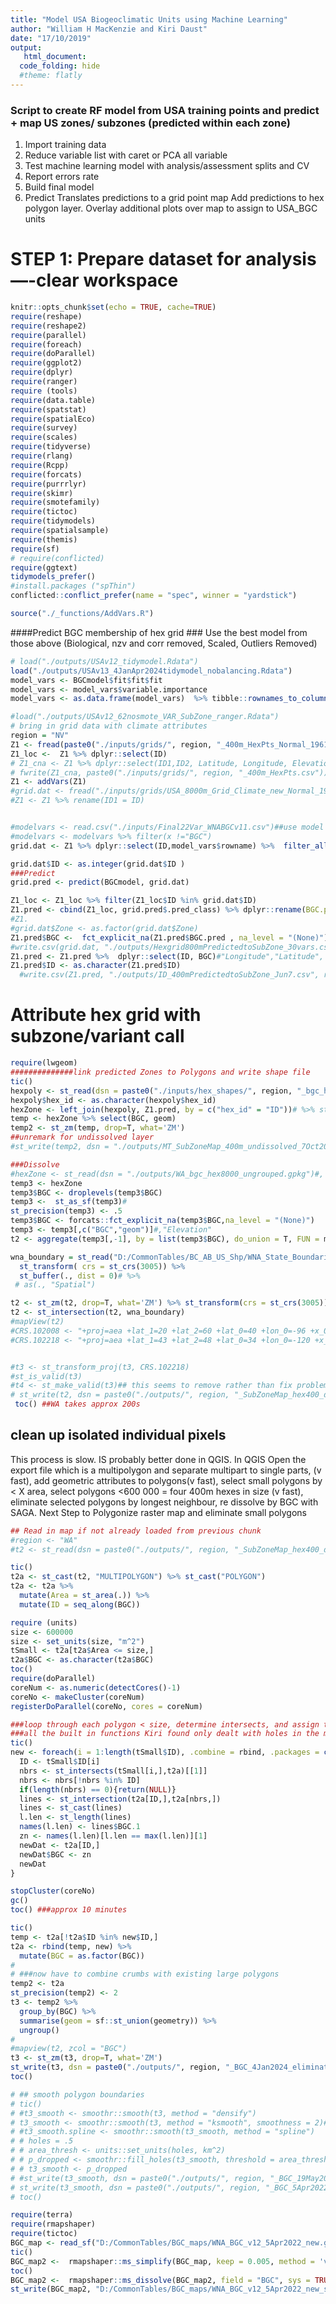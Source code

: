 ```yaml
---
title: "Model USA Biogeoclimatic Units using Machine Learning"
author: "William H MacKenzie and Kiri Daust"
date: "17/10/2019"
output: 
   html_document:
  code_folding: hide
  #theme: flatly
---
```

### Script to create RF model from USA training points and predict + map US zones/ subzones (predicted within each zone)
1. Import training data
2. Reduce variable list with caret or PCA all variable
3. Test machine learning model with analysis/assessment splits and CV
4. Report errors rate
5. Build final model
6. Predict 
Translates predictions to a grid point map
Add predictions to hex polygon layer.
Overlay additional plots over map to assign to USA_BGC units


# STEP 1: Prepare dataset for analysis----clear workspace
```r
knitr::opts_chunk$set(echo = TRUE, cache=TRUE)
require(reshape)
require(reshape2)
require(parallel)
require(foreach)
require(doParallel)
require(ggplot2)
require(dplyr)
require(ranger)
require (tools)
require(data.table)
require(spatstat)
require(spatialEco)
require(survey)
require(scales)
require(tidyverse)
require(rlang)
require(Rcpp)
require(forcats)
require(purrrlyr)
require(skimr)
require(smotefamily)
require(tictoc)
require(tidymodels)
require(spatialsample)
require(themis)
require(sf)
# require(conflicted)
require(ggtext)
tidymodels_prefer()
#install.packages ("spThin")
conflicted::conflict_prefer(name = "spec", winner = "yardstick")

source("./_functions/AddVars.R")
```


####Predict BGC membership of hex grid
### Use the best model from those above (Biological, nzv and corr removed, Scaled, Outliers Removed)
``` r
# load("./outputs/USAv12_tidymodel.Rdata")
load("./outputs/USAv13_4JanApr2024tidymodel_nobalancing.Rdata")
model_vars <- BGCmodel$fit$fit$fit
model_vars <- model_vars$variable.importance
model_vars <- as.data.frame(model_vars)  %>% tibble::rownames_to_column()# %>% filter(!rowname == "ID")

```

```r
#load("./outputs/USAv12_62nosmote_VAR_SubZone_ranger.Rdata")
# bring in grid data with climate attributes
region = "NV"
Z1 <- fread(paste0("./inputs/grids/", region, "_400m_HexPts_Normal_1961_1990MSY.csv"), stringsAsFactors = FALSE,  data.table = FALSE) #%>% dplyr::filter(!is.na())
Z1_loc <-  Z1 %>% dplyr::select(ID)
# Z1_cna <- Z1 %>% dplyr::select(ID1,ID2, Latitude, Longitude, Elevation)
# fwrite(Z1_cna, paste0("./inputs/grids/", region, "_400m_HexPts.csv"))
Z1 <- addVars(Z1)
#grid.dat <- fread("./inputs/grids/USA_8000m_Grid_Climate_new_Normal_1961_1990MSY.csv", stringsAsFactors = FALSE,  data.table = FALSE)### add in the extra climate variables
#Z1 <- Z1 %>% rename(ID1 = ID)


#modelvars <- read.csv("./inputs/Final22Var_WNABGCv11.csv")##use model variables from buildrf work
#modelvars <- modelvars %>% filter(x !="BGC")
grid.dat <- Z1 %>% dplyr::select(ID,model_vars$rowname) %>%  filter_all(all_vars(. > -9999)) #%>% filter(!is)

grid.dat$ID <- as.integer(grid.dat$ID )
###Predict
grid.pred <- predict(BGCmodel, grid.dat)

Z1_loc <- Z1_loc %>% filter(Z1_loc$ID %in% grid.dat$ID)
Z1.pred <- cbind(Z1_loc, grid.pred$.pred_class) %>% dplyr::rename(BGC.pred = 'grid.pred$.pred_class')
#Z1.
#grid.dat$Zone <- as.factor(grid.dat$Zone)
Z1.pred$BGC <-  fct_explicit_na(Z1.pred$BGC.pred , na_level = "(None)")
#write.csv(grid.dat, "./outputs/Hexgrid800mPredictedtoSubZone_30vars.csv", row.names = FALSE)
Z1.pred <- Z1.pred %>%  dplyr::select(ID, BGC)#"Longitude","Latitude", "Elevation", "Zone")]
Z1.pred$ID <- as.character(Z1.pred$ID)
  #write.csv(Z1.pred, "./outputs/ID_400mPredictedtoSubZone_Jun7.csv", row.names = FALSE)
```

# Attribute hex grid with subzone/variant call
```r
require(lwgeom)
##############link predicted Zones to Polygons and write shape file
tic()
hexpoly <- st_read(dsn = paste0("./inputs/hex_shapes/", region, "_bgc_hex400.gpkg"))#, layer = "USA_bgc_hex_800m")
hexpoly$hex_id <- as.character(hexpoly$hex_id)
hexZone <- left_join(hexpoly, Z1.pred, by = c("hex_id" = "ID"))# %>% st_transform(3005) %>% st_cast()
temp <- hexZone %>% select(BGC, geom)
temp2 <- st_zm(temp, drop=T, what='ZM') 
##unremark for undissolved layer
#st_write(temp2, dsn = "./outputs/MT_SubZoneMap_400m_undissolved_7Oct2020.gpkg", driver = "GPKG")

###Dissolve 
#hexZone <- st_read(dsn = "./outputs/WA_bgc_hex8000_ungrouped.gpkg")#, layer = "USA_bgc_hex_800m") ## need to read it back in to ensure all type Polygon is consistent
temp3 <- hexZone
temp3$BGC <- droplevels(temp3$BGC)
temp3 <-  st_as_sf(temp3)# 
st_precision(temp3) <- .5 
temp3$BGC <- forcats::fct_explicit_na(temp3$BGC,na_level = "(None)")
temp3 <- temp3[,c("BGC","geom")]#,"Elevation"
t2 <- aggregate(temp3[,-1], by = list(temp3$BGC), do_union = T, FUN = mean) %>% rename(BGC = Group.1)

wna_boundary = st_read("D:/CommonTables/BC_AB_US_Shp/WNA_State_Boundaries.gpkg") %>% st_as_sf() %>% filter(State %in% region) %>%
  st_transform( crs = st_crs(3005)) %>%
  st_buffer(., dist = 0)# %>%
 # as(., "Spatial")

t2 <- st_zm(t2, drop=T, what='ZM') %>% st_transform(crs = st_crs(3005))  %>% st_buffer(0)
t2 <- st_intersection(t2, wna_boundary)
#mapView(t2)
#CRS.102008 <- "+proj=aea +lat_1=20 +lat_2=60 +lat_0=40 +lon_0=-96 +x_0=0 +y_0=0 +ellps=GRS80 +datum=NAD83 +units=m no_defs"
#CRS.102218 <- "+proj=aea +lat_1=43 +lat_2=48 +lat_0=34 +lon_0=-120 +x_0=600000 +y_0=0 +ellps=GRS80 +towgs84=0,0,0,0,0,0,0 +units=m +no_defs"


#t3 <- st_transform_proj(t3, CRS.102218)
#st_is_valid(t3)
#t4 <- st_make_valid(t3)## this seems to remove rather than fix problem areas
# st_write(t2, dsn = paste0("./outputs/", region, "_SubZoneMap_hex400_dissolved_4Jan2024.gpkg"), driver = "GPKG", delete_dsn = TRUE)
 toc() ##WA takes approx 200s

```
## clean up isolated individual pixels
This process is slow. IS probably better done in QGIS.
In QGIS
Open the export file which is a multipolygon and separate multipart to single parts, (v fast),  add geometric attributes to polygons(v fast), select small polygons by < X area,  select polygons <600 000 = four 400m hexes in size (v fast), eliminate selected polygons by longest neighbour, re dissolve by BGC with SAGA.
Next Step to Polygonize raster map and eliminate small polygons



```r
## Read in map if not already loaded from previous chunk
#region <- "WA"
#t2 <- st_read(dsn = paste0("./outputs/", region, "_SubZoneMap_hex400_dissolved_4Jan2024.gpkg"))

tic()
t2a <- st_cast(t2, "MULTIPOLYGON") %>% st_cast("POLYGON")
t2a <- t2a %>%
  mutate(Area = st_area(.)) %>%
  mutate(ID = seq_along(BGC))

require (units)
size <- 600000
size <- set_units(size, "m^2")
tSmall <- t2a[t2a$Area <= size,]
t2a$BGC <- as.character(t2a$BGC)
toc()
require(doParallel)
coreNum <- as.numeric(detectCores()-1)
coreNo <- makeCluster(coreNum)
registerDoParallel(coreNo, cores = coreNum)

###loop through each polygon < size, determine intersects, and assign to BGC with most edge touching
###all the built in functions Kiri found only dealt with holes in the middle of polygons
tic()
new <- foreach(i = 1:length(tSmall$ID), .combine = rbind, .packages = c("foreach","sf")) %dopar% {
  ID <- tSmall$ID[i]
  nbrs <- st_intersects(tSmall[i,],t2a)[[1]]
  nbrs <- nbrs[!nbrs %in% ID]
  if(length(nbrs) == 0){return(NULL)}
  lines <- st_intersection(t2a[ID,],t2a[nbrs,])
  lines <- st_cast(lines)
  l.len <- st_length(lines)
  names(l.len) <- lines$BGC.1
  zn <- names(l.len)[l.len == max(l.len)][1]
  newDat <- t2a[ID,]
  newDat$BGC <- zn
  newDat
}

stopCluster(coreNo)
gc()
toc() ###approx 10 minutes

tic()
temp <- t2a[!t2a$ID %in% new$ID,]
t2a <- rbind(temp, new) %>%
  mutate(BGC = as.factor(BGC))
#
# ###now have to combine crumbs with existing large polygons
temp2 <- t2a
st_precision(temp2) <- 2
t3 <- temp2 %>%
  group_by(BGC) %>%
  summarise(geom = sf::st_union(geometry)) %>%
  ungroup()
#
#mapview(t2, zcol = "BGC")
t3 <- st_zm(t3, drop=T, what='ZM')
st_write(t3, dsn = paste0("./outputs/", region, "_BGC_4Jan2024_eliminated.gpkg"), driver = "GPKG",delete_dsn = TRUE)
toc()
```


```r
# ## smooth polygon boundaries
# tic()
# #t3_smooth <- smoothr::smooth(t3, method = "densify")
# t3_smooth <- smoothr::smooth(t3, method = "ksmooth", smoothness = 2)#)
# #t3_smooth.spline <- smoothr::smooth(t3_smooth, method = "spline")
# # holes = .5
# # area_thresh <- units::set_units(holes, km^2)
# # p_dropped <- smoothr::fill_holes(t3_smooth, threshold = area_thresh)
# # t3_smooth <- p_dropped
# #st_write(t3_smooth, dsn = paste0("./outputs/", region, "_BGC_19May2021_smoothed_densify-smooth.gpkg"), driver = "GPKG",delete_dsn = TRUE)
# st_write(t3_smooth, dsn = paste0("./outputs/", region, "_BGC_5Apr2022_smoothed.gpkg"), driver = "GPKG",delete_dsn = TRUE)
# toc()
```

```r
require(terra)
require(rmapshaper)
require(tictoc)
BGC_map <- read_sf("D:/CommonTables/BGC_maps/WNA_BGC_v12_5Apr2022_new.gpkg")
tic()
BGC_map2 <-  rmapshaper::ms_simplify(BGC_map, keep = 0.005, method = 'vis', weighting = 0.7, explode = FALSE, sys = TRUE)
toc()
BGC_map2 <-  rmapshaper::ms_dissolve(BGC_map2, field = "BGC", sys = TRUE)
st_write(BGC_map2, "D:/CommonTables/BGC_maps/WNA_BGC_v12_5Apr2022_new_simplified_dissolved_v1.gpkg", append = FALSE)
```


